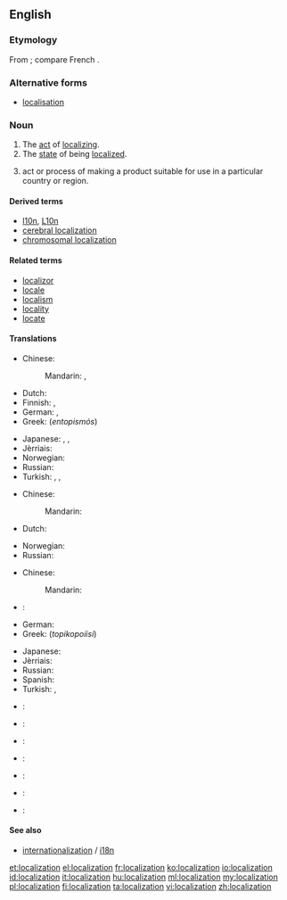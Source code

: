 {{wikipedia}}
{{also|localisation}}
==English==

===Etymology===
From {{suffix|localize|ation|lang=en}}; compare French {{term|localisation|lang=fr}}.

===Alternative forms===
* [[localisation]] {{qualifier|UK}}

===Noun===
{{en-noun}}

# The [[act]] of [[localize|localizing]].
# The [[state]] of being [[localized]].
# {{context|software engineering|lang=en}} act or process of making a product suitable for use in a particular country or region.

====Derived terms====
* [[l10n]], [[L10n]]
* [[cerebral localization]]
* [[chromosomal localization]]

====Related terms====
* [[localizor]]
* [[locale]]
* [[localism]]
* [[locality]]
* [[locate]]

====Translations====
{{trans-top|act of localizing}}
* Chinese:
*: Mandarin: {{t+|cmn|本地化|tr=běndìhuà|sc=Hani}}, {{t|cmn|地方化|tr=dìfānghuà|sc=Hani}}
* Dutch: {{t+|nl|lokalisatie|f}}
* Finnish: {{t+|fi|lokalisoida}}, {{t+|fi|kotoistaa}}
* German: {{t|de|Lokalisieren|n}}, {{t|de|Lokalisierung|f}}
* Greek: {{t+|el|εντοπισμός|m}} (''entopismós'')
{{trans-mid}}
* Japanese: {{t|ja|局在化|tr=きょくざいか, kyokuzaika}}, {{t|ja|局所化|tr=きょくしょか, kyokushoka}}, {{t|ja|地方化|tr=ちほうか, chihōka}}
* Jèrriais: {{t|roa-jer|localisâtion|f}}
* Norwegian: {{t|no|lokalisering|f}}
* Russian: {{t+|ru|локализация|f|tr=lokalizácija}}
* Turkish: {{t+|tr|lokalizasyon}}, {{t|tr|yerini saptama}}, {{t|tr|yerini tayin etme}}
{{trans-bottom}}

{{trans-top|state of being localized}}
* Chinese:
*: Mandarin: {{t+|cmn|本地化|tr=běndìhuà|sc=Hani}}
* Dutch: {{t+|nl|lokalisatie|f}}
{{trans-mid}}
* Norwegian: {{t|no|lokalisering|f}}
* Russian: {{t|ru|локализованность|f|tr=lokalizóvannost'}}
{{trans-bottom}}

{{trans-top|software engineering: act or process of making a product suitable for use in a particular country or region}}
* Chinese:
*: Mandarin: {{t+|cmn|本地化|tr=běndìhuà|sc=Hani}}
* {{ttbc|nl}}: {{t|nl|[[landelijke]] [[aanpassing]]}} <!-- was "landelijke aanpassing" - assumed sum-of-parts; if an idiom, remove the wikilinks to the individual words. see [[User:Kephir/gadgets/xte#Translation_fixing]] -->
* German: {{t|de|Lokalisierung|f}}
* Greek: {{t|el|τοπικοποίηση|f}} (''topikopoíisi'')
{{trans-mid}}
* Japanese: {{t|ja|ローカライゼーション|tr=rōkaraizēshon}}
* Jèrriais: {{t|roa-jer|localisâtion|f}}
* Russian: {{t+|ru|локализация|f|tr=lokalizácija}}
* Spanish: {{t+|es|localización}}
* Turkish: {{t+|tr|sınırlama}}, {{t+|tr|yerelleştirme}}
{{trans-bottom}}

{{checktrans-top}}
* {{ttbc|fr}}: {{t+|fr|localisation|f}}
* {{ttbc|it}}: {{t|it|localizzazione}}
* {{ttbc|ko}}: {{t|ko|지방화|tr=rookaraizeeshon|sc=Kore}}
{{trans-mid}}
* {{ttbc|la}}: {{t|la|localizatio}}
* {{ttbc|pt}}: {{t+|pt|localização}}
* {{ttbc|es}}: {{t+|es|localización}}
* {{ttbc|tr}}: {{t|tr|Bölge}}
{{trans-bottom}}

====See also====
* [[internationalization]] / [[i18n]]

[[et:localization]]
[[el:localization]]
[[fr:localization]]
[[ko:localization]]
[[io:localization]]
[[id:localization]]
[[it:localization]]
[[hu:localization]]
[[ml:localization]]
[[my:localization]]
[[pl:localization]]
[[fi:localization]]
[[ta:localization]]
[[vi:localization]]
[[zh:localization]]
